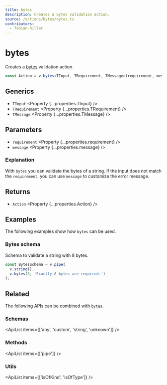 ```yaml
---
title: bytes
description: Creates a bytes validation action.
source: /actions/bytes/bytes.ts
contributors:
  - fabian-hiller
---
```



# bytes

Creates a [bytes](https://en.wikipedia.org/wiki/Byte) validation action.

```ts
const Action = v.bytes<TInput, TRequirement, TMessage>(requirement, message);
```

## Generics

- `TInput` <Property {...properties.TInput} />
- `TRequirement` <Property {...properties.TRequirement} />
- `TMessage` <Property {...properties.TMessage} />

## Parameters

- `requirement` <Property {...properties.requirement} />
- `message` <Property {...properties.message} />

### Explanation

With `bytes` you can validate the bytes of a string. If the input does not match the `requirement`, you can use `message` to customize the error message.

## Returns

- `Action` <Property {...properties.Action} />

## Examples

The following examples show how `bytes` can be used.

### Bytes schema

Schema to validate a string with 8 bytes.

```ts
const BytesSchema = v.pipe(
  v.string(),
  v.bytes(8, 'Exactly 8 bytes are required.')
);
```

## Related

The following APIs can be combined with `bytes`.

### Schemas

<ApiList items={['any', 'custom', 'string', 'unknown']} />

### Methods

<ApiList items={['pipe']} />

### Utils

<ApiList items={['isOfKind', 'isOfType']} />
